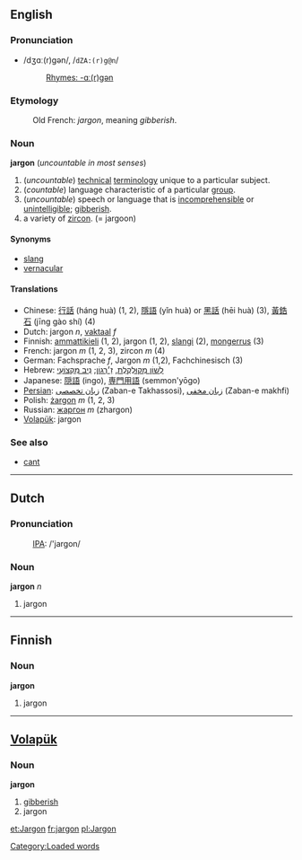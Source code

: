 ==English==
===Pronunciation===
*/dʒɑː(r)ɡən/, /<tt>dZA:(r)g@n</tt>/
*:[[Rhymes:English:-ɑː(r)ɡən|Rhymes: -ɑː(r)ɡən]]

=== Etymology ===
:Old French: ''jargon'', meaning ''gibberish''.

=== Noun ===
'''jargon''' (''uncountable in most senses'')

#(''uncountable'') [[technical]] [[terminology]] unique to a particular subject.
#(''countable'') language characteristic of a particular [[group]].
#(''uncountable'') speech or language that is [[incomprehensible]] or [[unintelligible]]; [[gibberish]].
#a variety of [[zircon]]. (= jargoon)

==== Synonyms ====
*[[slang]]
*[[vernacular]]

==== Translations ====
*Chinese: [[行話]] (háng huà) (1, 2), [[隱語]] (yǐn huà) or [[黑話]] (hēi huà) (3), [[黃鋯石]] (jīng gào shí) (4)
*Dutch: jargon ''n'', [[vaktaal]] ''f''
*Finnish: [[ammattikieli]] (1, 2), jargon (1, 2), [[slangi]] (2), [[mongerrus]] (3)
*French: jargon ''m'' (1, 2, 3), zircon ''m'' (4)
*German: Fachsprache ''f'', Jargon ''m'' (1,2), Fachchinesisch (3)
*Hebrew: [[לשון מקולקלת|לְשׁוֹן מְקוּלְקֶלֶת]], [[ז׳רגון|זַ׳רְגוֹן]]; [[ניב מקצועי|נִיב מִקְצוֹעִי]]
*Japanese: [[隠語]] (ingo), [[専門用語]] (semmon'yōgo)
*[[Persian]]: [[زبان تخصصی]] (Zaban-e Takhassosi), [[زبان مخفی]] (Zaban-e makhfi)
*Polish: [[żargon]] ''m'' (1, 2, 3)
*Russian: [[жаргон]] ''m'' (zhargon)
*[[Volapük]]: jargon

===See also===
*[[cant]]

----

==Dutch==
===Pronunciation===
:[[International Phonetic Alphabet|IPA]]: /'jargon/

=== Noun ===
'''jargon''' ''n''

# jargon

----

==Finnish==
=== Noun ===
'''jargon'''

# jargon

----

== [[Volapük]] == 
=== Noun === 
'''jargon'''

# [[gibberish]] 
# jargon

[[Category:Loaded words]]

[[et:Jargon]]
[[fr:jargon]]
[[pl:Jargon]]